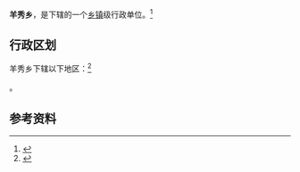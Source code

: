 {{中国乡级行政区|54/24/23/201/000}}

'''羊秀乡'''，是{{PRC admin/fullname|54/24/23/201/000|3}}下辖的一个[[乡镇|乡镇]]级行政单位。<ref>{{PRC admin/ref sgc|{{PRC admin/parent|54/24/23/201/000}}}}</ref>

== 行政区划 ==

羊秀乡下辖以下地区：<ref>{{PRC admin/ref sgc|54/24/23/201/000}}</ref>

{{PRC admin/children|54/24/23/201/000}}。

== 参考资料 ==

{{reflist}}

{{行政区划小作品}}
{{PRC admin/navcat|54/24/23/201/000}}